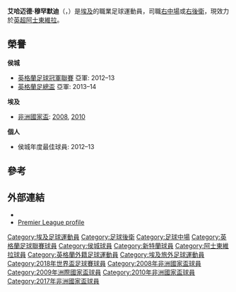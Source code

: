 {{noteTA
|G1=Football
|G2=uefa
|G3=EPL
|1=zh-hans:穆罕默迪; zh-hk:艾穆罕默迪; zh-tw:穆罕默迪;
}}
{{Infobox football biography
| name           = 艾哈迈德·穆罕默迪<br />Ahmed Elmohamady
| image          = Ahmed Elmohamady.jpg
| image_size     = 180
| caption        = 2011年穆罕默迪在[[桑德兰足球俱乐部|桑德兰]]
| fullname       = Ahmed Eissa Elmohamady Abdel Fattah<ref>{{cite web|title=Ahmed El Mohamady|url=http://uk.soccerway.com/players/ahmed-el-mohamadi/21390/|publisher=Soccerway|accessdate=17 May 2014|archive-date=2015-05-01|archive-url=https://web.archive.org/web/20150501182703/http://uk.soccerway.com/players/ahmed-el-mohamadi/21390/|dead-url=no}}</ref>
| birth_date     = {{Birth date and age|1987|9|9|df=y}}
| birth_place    = 埃及[[大邁哈萊|大邁哈萊]]
| height         = {{convert|1.82|m|abbr=on}}<ref>{{cite web | url = http://www.premierleague.com/page/PlayerProfile/0,,12306~50896,00.html | title = Premier League Player Profile | accessdate = 24 March 2011 | publisher = Premier League | deadurl = yes | archiveurl = https://web.archive.org/web/20101215171758/http://www.premierleague.com/page/PlayerProfile/0%2C%2C12306~50896%2C00.html | archivedate = 2010年12月15日 }}</ref>
| position       = [[右中場|右中場]] 或 [[右後衛|右後衛]]
| currentclub    = 
| clubnumber     = 
| youthyears1    = 2003–2004 |youthclubs1   = [[加斯馬哈拉體育會|加斯馬哈拉]]
| years1  = 2004–2006 |clubs1  =   [[加斯馬哈拉體育會|加斯馬哈拉]]    |caps1 = 17  |goals1 = 4
| years2  = 2006–2011 |clubs2  =   [[ENPPI體育會|ENPPI]]                        |caps2 = 72  |goals2 = 12
| years3  = 2010–2011 |clubs3  = → [[桑德兰足球俱乐部|桑德兰]] (租借)     |caps3 = 36  |goals3 = 0
| years4  = 2011–2013 |clubs4  =   [[桑德兰足球俱乐部|桑德兰]]            |caps4 = 20  |goals4 = 1
| years5  = 2012–2013 |clubs5  = → [[赫尔城足球俱乐部|赫尔城]] (租借)       |caps5 = 23  |goals5 = 1
| years6  = 2013       |clubs6  = → [[赫尔城足球俱乐部|赫尔城]] (租借)       |caps6 = 18  |goals6 = 2
| years7  = 2013–2017 |clubs7  =   [[赫尔城足球俱乐部|赫尔城]]              |caps7 = 150 |goals7 = 7
| years8  = 2017–2021 |clubs8  =   [[阿士東維拉足球會|阿士東維拉]]            |caps8 = 85  |goals8 = 2
| nationalyears1 = 2007–     |nationalteam1 = [[埃及國家足球隊|埃及]]        |nationalcaps1 = 87 |nationalgoals1 = 3
| pcupdate       = 20:18, 14 May 2019 (UTC)
| ntupdate       = 13:37, 26 March 2019 (UTC)
}}
{{中文譯名
| english    = Ahmed '''Elmohamady'''
| taiwan     = 穆罕默迪
| putonghua  = 穆罕马蒂
| cantonese  = 艾穆罕默迪<br />艾姆哈馬迪<br />梅咸馬迪
|}}

'''艾哈迈德·穆罕默迪'''（{{lang-ar|أحمد المحمدي}}，{{bd|1987年|9月9日|}}）是[[埃及|埃及]]的職業足球運動員，司職[[右中場|右中場]]或[[右後衛|右後衛]]，現效力於[[英超|英超]][[阿士東維拉足球會|阿士東維拉]]。

==榮譽==
'''侯城'''
*[[英格蘭足球冠軍聯賽|英格蘭足球冠軍聯賽]] 亞軍: 2012–13
*[[英格蘭足總盃|英格蘭足總盃]] 亞軍: 2013–14

'''埃及'''
*[[非洲國家盃|非洲國家盃]]: [[2008年非洲國家杯足球賽|2008]], [[2010年非洲國家杯足球賽|2010]]

'''個人'''
*侯城年度最佳球員: 2012–13

==參考==
{{Reflist}}

==外部連結==
{{commons category|Ahmed Elmohamady}}
*{{soccerbase|id=48570|name=Ahmed Elmohamady}}
*[http://www.premierleague.com/page/PlayerProfile/0,,12306~50896,00.html Premier League profile] {{Wayback|url=http://www.premierleague.com/page/PlayerProfile/0,,12306~50896,00.html |date=20101215171758 }}
{{2018年世界盃足球賽埃及參賽名單}}
{{DEFAULTSORT:Elmohamady, Ahmed}}

[[Category:埃及足球運動員|Category:埃及足球運動員]]
[[Category:足球後衛|Category:足球後衛]]
[[Category:足球中場|Category:足球中場]]
[[Category:英格蘭足球聯賽球員|Category:英格蘭足球聯賽球員]]
[[Category:侯城球員|Category:侯城球員]]
[[Category:新特蘭球員|Category:新特蘭球員]]
[[Category:阿士東維拉球員|Category:阿士東維拉球員]]
[[Category:英格蘭外籍足球運動員|Category:英格蘭外籍足球運動員]]
[[Category:埃及旅外足球運動員|Category:埃及旅外足球運動員]]
[[Category:2018年世界盃足球賽球員|Category:2018年世界盃足球賽球員]]
[[Category:2008年非洲國家盃球員|Category:2008年非洲國家盃球員]]
[[Category:2009年洲際國家盃球員|Category:2009年洲際國家盃球員]]
[[Category:2010年非洲國家盃球員|Category:2010年非洲國家盃球員]]
[[Category:2017年非洲國家盃球員|Category:2017年非洲國家盃球員]]